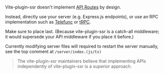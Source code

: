 
Vite-plugin-ssr doesn't implement [API Routes](https://nextjs.org/docs/api-routes/introduction) by design.

Instead, directly use your server (e.g. Express.js endpoints), or use an RPC implementation such as [Telefunc](https://telefunc.com) or [tRPC](https://trpc.io/).

<Note type='warning'>Make sure to place <Link text="vite-plugin-ssr's middleware" href="/renderPage" /> last. (Because vite-plugin-ssr is a catch-all middleware; it would supersede your API middleware if you place it before.)</Note>

<Note type='warning'>Currently modifying server files will required to restart the server manually, see the top comment at `/server/index.(js/ts)`</Note>

> The vite-plugin-ssr maintainers believe that implementing APIs independently of vite-plugin-ssr is a superior approach.

